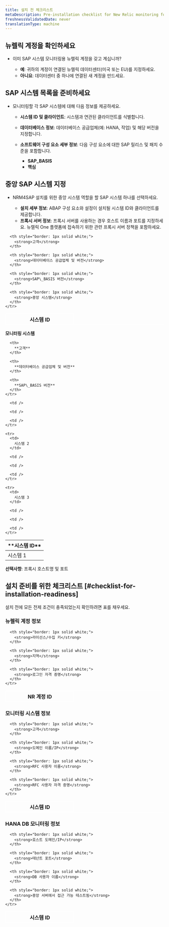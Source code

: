 ```yaml
---
title: 설치 전 체크리스트
metaDescription: Pre-installation checklist for New Relic monitoring for SAP solutions.
freshnessValidatedDate: never
translationType: machine
---
```


## 뉴렐릭 계정을 확인하세요

* 이미 SAP 시스템 모니터링용 뉴렐릭 계정을 갖고 계십니까?

  * **예**: 귀하의 계정이 연결된 뉴렐릭 데이터센터(미국 또는 EU)를 지정하세요.
  * **아니요**: 데이터센터 중 하나에 연결된 새 계정을 만드세요.

## SAP 시스템 목록을 준비하세요

* 모니터링할 각 SAP 시스템에 대해 다음 정보를 제공하세요.

  * **시스템 ID 및 클라이언트**: 시스템과 연관된 클라이언트를 식별합니다.

  * **데이터베이스 정보**: 데이터베이스 공급업체(예: HANA, 작업) 및 해당 버전을 지정합니다.

  * **소프트웨어 구성 요소 세부 정보**: 다음 구성 요소에 대한 SAP 릴리스 및 패치 수준을 포함합니다.

    * **SAP\_BASIS**
    * **핵심**

## 중앙 SAP 시스템 지정

* NRM4SAP 설치를 위한 중앙 시스템 역할을 할 SAP 시스템 하나를 선택하세요.

  * **설치 세부 정보**: ABAP 구성 요소와 설정이 설치될 시스템 ID와 클라이언트를 제공합니다.
  * **프록시 서버 정보**: 프록시 서버를 사용하는 경우 호스트 이름과 포트를 지정하세요. 뉴렐릭 One 플랫폼에 접속하기 위한 관련 프록시 서버 정책을 포함하세요.

<table style="border: 1px solid white; border-collapse: collapse;">
  <thead>
    <tr>
      <th style="width: 200px; border: 1px solid white;">
        <strong>시스템 ID</strong>
      </th>

      <th style="border: 1px solid white;">
        <strong>고객</strong>
      </th>

      <th style="border: 1px solid white;">
        <strong>데이터베이스 공급업체 및 버전</strong>
      </th>

      <th style="border: 1px solid white;">
        <strong>SAP\_BASIS 버전</strong>
      </th>

      <th style="border: 1px solid white;">
        <strong>중앙 시스템</strong>
      </th>
    </tr>
  </thead>
</table>

**모니터링 시스템**

<table>
  <thead>
    <tr>
      <th style={{ width: "200px" }}>
        **시스템 ID**
      </th>

      <th>
        **고객**
      </th>

      <th>
        **데이터베이스 공급업체 및 버전**
      </th>

      <th>
        **SAP\_BASIS 버전**
      </th>
    </tr>
  </thead>

  <tbody>
    <tr>
      <td>
        시스템 1
      </td>

      <td />

      <td />

      <td />
    </tr>

    <tr>
      <td>
        시스템 2
      </td>

      <td />

      <td />

      <td />
    </tr>

    <tr>
      <td>
        시스템 3
      </td>

      <td />

      <td />

      <td />
    </tr>
  </tbody>
</table>

**선택사항**: 프록시 호스트명 및 포트

## 설치 준비를 위한 체크리스트 [#checklist-for-installation-readiness]

설치 전에 모든 전제 조건이 충족되었는지 확인하려면 표를 채우세요.

### 뉴렐릭 계정 정보

<table style="border: 1px solid white; border-collapse: collapse;">
  <thead>
    <tr>
      <th style="width: 200px; border: 1px solid white;">
        <strong>NR 계정 ID</strong>
      </th>

      <th style="border: 1px solid white;">
        <strong>라이선스/수집 키</strong>
      </th>

      <th style="border: 1px solid white;">
        <strong>지역</strong>
      </th>

      <th style="border: 1px solid white;">
        <strong>로그인 자격 증명</strong>
      </th>
    </tr>
  </thead>
</table>

### 모니터링 시스템 정보

<table style="border: 1px solid white; border-collapse: collapse;">
  <thead>
    <tr>
      <th style="width: 200px; border: 1px solid white;">
        <strong>시스템 ID</strong>
      </th>

      <th style="border: 1px solid white;">
        <strong>고객</strong>
      </th>

      <th style="border: 1px solid white;">
        <strong>도메인 이름/IP</strong>
      </th>

      <th style="border: 1px solid white;">
        <strong>RFC 사용자 이름</strong>
      </th>

      <th style="border: 1px solid white;">
        <strong>RFC 사용자 자격 증명</strong>
      </th>
    </tr>
  </thead>
</table>

### HANA DB 모니터링 정보

<table style="border: 1px solid white; border-collapse: collapse;">
  <thead>
    <tr>
      <th style="width: 200px; border: 1px solid white;">
        <strong>시스템 ID</strong>
      </th>

      <th style="border: 1px solid white;">
        <strong>호스트 도메인/IP</strong>
      </th>

      <th style="border: 1px solid white;">
        <strong>테넌트 포트</strong>
      </th>

      <th style="border: 1px solid white;">
        <strong>DB 사용자 이름</strong>
      </th>

      <th style="border: 1px solid white;">
        <strong>중앙 서버에서 접근 가능 테스트됨</strong>
      </th>
    </tr>
  </thead>
</table>